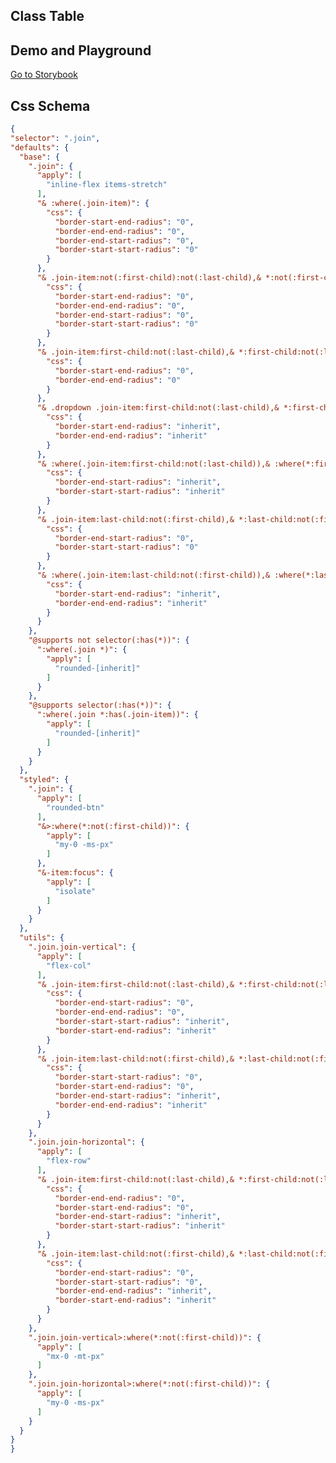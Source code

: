 
## Class Table

<CssTable name="join" />

## Demo and Playground

[Go to Storybook](https://story.ui.icebreaker.top/?path=/docs/layout-join--docs)

## Css Schema

```json
{
"selector": ".join",
"defaults": {
  "base": {
    ".join": {
      "apply": [
        "inline-flex items-stretch"
      ],
      "& :where(.join-item)": {
        "css": {
          "border-start-end-radius": "0",
          "border-end-end-radius": "0",
          "border-end-start-radius": "0",
          "border-start-start-radius": "0"
        }
      },
      "& .join-item:not(:first-child):not(:last-child),& *:not(:first-child):not(:last-child) .join-item": {
        "css": {
          "border-start-end-radius": "0",
          "border-end-end-radius": "0",
          "border-end-start-radius": "0",
          "border-start-start-radius": "0"
        }
      },
      "& .join-item:first-child:not(:last-child),& *:first-child:not(:last-child) .join-item": {
        "css": {
          "border-start-end-radius": "0",
          "border-end-end-radius": "0"
        }
      },
      "& .dropdown .join-item:first-child:not(:last-child),& *:first-child:not(:last-child) .dropdown .join-item": {
        "css": {
          "border-start-end-radius": "inherit",
          "border-end-end-radius": "inherit"
        }
      },
      "& :where(.join-item:first-child:not(:last-child)),& :where(*:first-child:not(:last-child) .join-item)": {
        "css": {
          "border-end-start-radius": "inherit",
          "border-start-start-radius": "inherit"
        }
      },
      "& .join-item:last-child:not(:first-child),& *:last-child:not(:first-child) .join-item": {
        "css": {
          "border-end-start-radius": "0",
          "border-start-start-radius": "0"
        }
      },
      "& :where(.join-item:last-child:not(:first-child)),& :where(*:last-child:not(:first-child) .join-item)": {
        "css": {
          "border-start-end-radius": "inherit",
          "border-end-end-radius": "inherit"
        }
      }
    },
    "@supports not selector(:has(*))": {
      ":where(.join *)": {
        "apply": [
          "rounded-[inherit]"
        ]
      }
    },
    "@supports selector(:has(*))": {
      ":where(.join *:has(.join-item))": {
        "apply": [
          "rounded-[inherit]"
        ]
      }
    }
  },
  "styled": {
    ".join": {
      "apply": [
        "rounded-btn"
      ],
      "&>:where(*:not(:first-child))": {
        "apply": [
          "my-0 -ms-px"
        ]
      },
      "&-item:focus": {
        "apply": [
          "isolate"
        ]
      }
    }
  },
  "utils": {
    ".join.join-vertical": {
      "apply": [
        "flex-col"
      ],
      "& .join-item:first-child:not(:last-child),& *:first-child:not(:last-child) .join-item": {
        "css": {
          "border-end-start-radius": "0",
          "border-end-end-radius": "0",
          "border-start-start-radius": "inherit",
          "border-start-end-radius": "inherit"
        }
      },
      "& .join-item:last-child:not(:first-child),& *:last-child:not(:first-child) .join-item": {
        "css": {
          "border-start-start-radius": "0",
          "border-start-end-radius": "0",
          "border-end-start-radius": "inherit",
          "border-end-end-radius": "inherit"
        }
      }
    },
    ".join.join-horizontal": {
      "apply": [
        "flex-row"
      ],
      "& .join-item:first-child:not(:last-child),& *:first-child:not(:last-child) .join-item": {
        "css": {
          "border-end-end-radius": "0",
          "border-start-end-radius": "0",
          "border-end-start-radius": "inherit",
          "border-start-start-radius": "inherit"
        }
      },
      "& .join-item:last-child:not(:first-child),& *:last-child:not(:first-child) .join-item": {
        "css": {
          "border-end-start-radius": "0",
          "border-start-start-radius": "0",
          "border-end-end-radius": "inherit",
          "border-start-end-radius": "inherit"
        }
      }
    },
    ".join.join-vertical>:where(*:not(:first-child))": {
      "apply": [
        "mx-0 -mt-px"
      ]
    },
    ".join.join-horizontal>:where(*:not(:first-child))": {
      "apply": [
        "my-0 -ms-px"
      ]
    }
  }
}
}
```